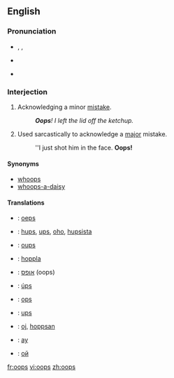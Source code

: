 {{see|OOPS}}
==English==

===Pronunciation===
*{{enPR|o͞ops}}, {{IPA|/uːps/, /ʊps/}}, {{SAMPA|/u:ps/}}
*{{audio|en-us-oops.ogg|Audio (US)}}
*{{audio|en-uk-Oops.ogg|Audio (UK)}}
*:{{rhymes|uːps}}

===Interjection===
{{en-intj}}

# Acknowledging a minor [[mistake]].
#:'''''Oops'''!  I left the lid off the ketchup.'' 
# Used sarcastically to acknowledge a [[major]] mistake.
#:''I just shot him in the face.  '''Oops!'''

====Synonyms====
*[[whoops]]
*[[whoops-a-daisy]]

====Translations====
{{trans-top|acknowledging a minor mistake}}
{{trans-mid}}
{{trans-bottom}}

{{trans-top|used sarcastically to acknowledge a major mistake}}
{{trans-mid}}
{{trans-bottom}}

{{checktrans-top}}
*{{ttbc|Dutch}}: [[oeps]]
*{{ttbc|Finnish}}: [[hups]], [[ups]], [[oho]], [[hupsista]]
*{{ttbc|French}}: [[oups]]
*{{ttbc|German}}: [[hoppla]]
*{{ttbc|Hebrew}}: [[אופס]] (oops)
*{{ttbc|Icelandic}}: [[úps]]
{{checktrans-mid}}
*{{ttbc|Italian}}: [[ops]]
*{{ttbc|Spanish}}: [[ups]]
*{{ttbc|Swedish}}: [[oj]], [[hoppsan]]
*{{ttbc|Turkish}}: [[ay]] <!----(Pronounced "I!")---->
*{{ttbc|Russian}}: [[ой]]
{{checktrans-bottom}}

[[fr:oops]]
[[vi:oops]]
[[zh:oops]]
